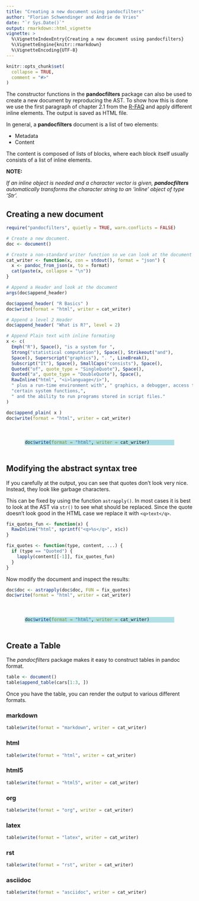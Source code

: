 ```yaml
---
title: "Creating a new document using pandocfilters"
author: "Florian Schwendinger and Andrie de Vries"
date: "`r Sys.Date()`"
output: rmarkdown::html_vignette
vignette: >
  %\VignetteIndexEntry{Creating a new document using pandocfilters}
  %\VignetteEngine{knitr::rmarkdown}
  %\VignetteEncoding{UTF-8}
---
```


```r
knitr::opts_chunk$set(
  collapse = TRUE,
  comment = "#>"
)
```


The constructor functions in the **pandocfilters** package can also be used to create a new document by reproducing the AST. To show how this is done we use the first paragraph of chapter 2.1 from the [R-FAQ](https://cran.r-project.org/doc/FAQ/R-FAQ.txt)  and apply different inline elements. The output is saved as HTML file. 

In general, a **pandocfilters** document is a list of two elements:     

* Metadata
* Content
   
The content is composed of lists of blocks, where each block itself usually  consists of a list of inline elements. 

**NOTE:**

*If an inline object is needed and a character vector is given, **pandocfilters** automatically transforms the character string to an 'inline' object of type 'Str'.*
    

## Creating a new document

```r
require("pandocfilters", quietly = TRUE, warn.conflicts = FALSE)
```



```r
# Create a new document.
doc <- document()

# Create a non-standard writer function so we can look at the document while writing it.
cat_writer <- function(x, con = stdout(), format = "json") {
  x <- pandoc_from_json(x, to = format)
  cat(paste(x, collapse = "\n"))
}

# Append a Header and look at the document
args(doc$append_header)
```


```r
doc$append_header( "R Basics" )
doc$write(format = "html", writer = cat_writer)
```


```r
# Append a level 2 Header
doc$append_header( "What is R?", level = 2)

# Append Plain text with inline formating
x <- c(
  Emph("R"), Space(), "is a system for ", 
  Strong("statistical computation"), Space(), Strikeout("and"), 
  Space(), Superscript("graphics"), ". ", LineBreak(), 
  Subscript("It"), Space(), SmallCaps("consists"), Space(), 
  Quoted("of", quote_type = "SingleQuote"), Space(), 
  Quoted("a", quote_type = "DoubleQuote"), Space(), 
  RawInline("html", "<i>language</i>"), 
  " plus a run-time environment with", " graphics, a debugger, access to ",
  "certain system functions,", 
  " and the ability to run programs stored in script files."
)

doc$append_plain( x )
doc$write(format = "html", writer = cat_writer)
```


<div style="background-color:powderblue; margin:10%;">
```r
doc$write(format = "html", writer = cat_writer)
```
</div>

## Modifying the abstract syntax tree

If you carefully at the output, you can see that quotes don't look very nice. Instead, they look like garbage characters.

This can be fixed by using the function `astrapply()`. In most cases it is best to look at the AST via `str()` to see what should be replaced. Since the quote doesn't look good in the HTML case we replace it with `<q>text</q>`.


```r
fix_quotes_fun <- function(x) {
  RawInline("html", sprintf("<q>%s</q>", x$c))
}

fix_quotes <- function(type, content, ...) {
  if (type == "Quoted") {       
    lapply(content[[-1]], fix_quotes_fun)
  }
}
```


Now modify the document and inspect the results:

```r
doc$doc <- astrapply(doc$doc, FUN = fix_quotes)
doc$write(format = "html", writer = cat_writer)
```

<div style="background-color:powderblue; margin:10%;">
```r
doc$write(format = "html", writer = cat_writer)
```
</div>

## Create a Table

The *pandocfilters* package makes it easy to construct tables in pandoc format.

```r
table <- document()
table$append_table(cars[1:3, ])
```

Once you have the table, you can render the output to various different formats.

### markdown


```r
table$write(format = "markdown", writer = cat_writer)
```

### html

```r
table$write(format = "html", writer = cat_writer)
```

### html5

```r
table$write(format = "html5", writer = cat_writer)
```

### org

```r
table$write(format = "org", writer = cat_writer)
```

### latex

```r
table$write(format = "latex", writer = cat_writer)
```


### rst

```r
table$write(format = "rst", writer = cat_writer)
```


### asciidoc
```r
table$write(format = "asciidoc", writer = cat_writer)
```

